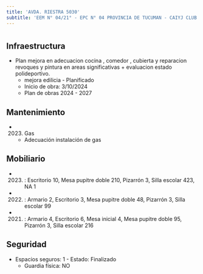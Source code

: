 ```yaml
---
title: 'AVDA. RIESTRA 5030'
subtitle: 'EEM N° 04/21° - EPC N° 04 PROVINCIA DE TUCUMAN - CAIYJ CLUB LUGANO - JIN A (EPCJS 04/21°) (SEDE) - PI RIESTRA'
---
```


#
## Infraestructura

* Plan mejora en   adecuacion   cocina , comedor ,  cubierta  y reparacion revoques y pintura en areas significativas + evaluacion estado polideportivo. 
    + mejora edilicia - Planificado 
    + Inicio de obra: 3/10/2024 
    + Plan de obras 2024 - 2027 






## Mantenimiento

*  (2023) Gas 
    + Adecuación instalación de gas





## Mobiliario

*  (2023) : Escritorio 10, Mesa pupitre doble 210, Pizarrón 3, Silla escolar 423, NA 1 

*  (2022) : Armario 2, Escritorio 3, Mesa pupitre doble 48, Pizarrón 3, Silla escolar 99 

*  (2021) : Armario 4, Escritorio 6, Mesa inicial 4, Mesa pupitre doble 95, Pizarrón 3, Silla escolar 216 





## Seguridad

*  Espacios seguros: 1 - Estado: Finalizado 
    + Guardia física: NO



